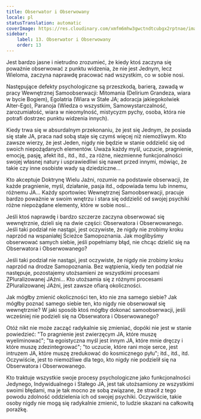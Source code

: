```yaml
---
title: Obserwator i Obserwowany
locale: pl
statusTranslation: automatic
coverImage: https://res.cloudinary.com/xmfm6mhw3gwctndtcubgx2rptnae/image/upload/v1740468922/small_cover_tratado_de_psicologia_revolucionaria_a4c0dca4e0.webp
sidebar:
    label: 13. Obserwator i Obserwowany
    order: 13
---
```

Jest bardzo jasne i nietrudno zrozumieć, że kiedy ktoś zaczyna się poważnie obserwować z punktu widzenia, że nie jest Jednym, lecz Wieloma, zaczyna naprawdę pracować nad wszystkim, co w sobie nosi.

Następujące defekty psychologiczne są przeszkodą, barierą, zawadą w pracy Wewnętrznej Samoobserwacji: Mitomania (Delirium Grandeza, wiara w bycie Bogiem), Egolatria (Wiara w Stałe JA; adoracja jakiegokolwiek Alter-Ego), Paranoja (Wiedza o wszystkim, Samowystarczalność, zarozumiałość, wiara w nieomylność, mistycyzm pychy, osoba, która nie potrafi dostrzec punktu widzenia innych).

Kiedy trwa się w absurdalnym przekonaniu, że jest się Jednym, że posiada się stałe JA, praca nad sobą staje się czymś więcej niż niemożliwym. Kto zawsze wierzy, że jest Jeden, nigdy nie będzie w stanie oddzielić się od swoich niepożądanych elementów. Uważa każdy myśl, uczucie, pragnienie, emocję, pasję, afekt itd., itd., itd., za różne, niezmienne funkcjonalności swojej własnej natury i usprawiedliwi się nawet przed innymi, mówiąc, że takie czy inne osobiste wady są dziedziczne...

Kto akceptuje Doktrynę Wielu Jaźni, rozumie na podstawie obserwacji, że każde pragnienie, myśl, działanie, pasja itd., odpowiada temu lub innemu, różnemu JA... Każdy sportowiec Wewnętrznej Samoobserwacji, pracuje bardzo poważnie w swoim wnętrzu i stara się oddzielić od swojej psychiki różne niepożądane elementy, które w sobie nosi...

Jeśli ktoś naprawdę i bardzo szczerze zaczyna obserwować się wewnętrznie, dzieli się na dwie części: Obserwatora i Obserwowanego. Jeśli taki podział nie nastąpi, jest oczywiste, że nigdy nie zrobimy kroku naprzód na wspaniałej Ścieżce Samopoznania. Jak moglibyśmy obserwować samych siebie, jeśli popełniamy błąd, nie chcąc dzielić się na Obserwatora i Obserwowanego?

Jeśli taki podział nie nastąpi, jest oczywiste, że nigdy nie zrobimy kroku naprzód na drodze Samopoznania. Bez wątpienia, kiedy ten podział nie następuje, pozostajemy utożsamieni ze wszystkimi procesami ZPluralizowanej JAźni... Kto utożsamia się z różnymi procesami ZPluralizowanej JAźni, jest zawsze ofiarą okoliczności.

Jak mógłby zmienić okoliczności ten, kto nie zna samego siebie? Jak mógłby poznać samego siebie ten, kto nigdy nie obserwował się wewnętrznie? W jaki sposób ktoś mógłby dokonać samoobserwacji, jeśli wcześniej nie podzieli się na Obserwatora i Obserwowanego?

Otóż nikt nie może zacząć radykalnie się zmieniać, dopóki nie jest w stanie powiedzieć: "To pragnienie jest zwierzęcym JA, które muszę wyeliminować"; "ta egoistyczna myśl jest innym JA, które mnie dręczy i które muszę zdezintegrować"; "to uczucie, które rani moje serce, jest intruzem JA, które muszę zredukować do kosmicznego pyłu"; itd., itd., itd. Oczywiście, jest to niemożliwe dla tego, kto nigdy nie podzielił się na Obserwatora i Obserwowanego.

Kto traktuje wszystkie swoje procesy psychologiczne jako funkcjonalności Jedynego, Indywidualnego i Stałego JA, jest tak utożsamiony ze wszystkimi swoimi błędami, ma je tak mocno ze sobą związane, że stracił z tego powodu zdolność oddzielenia ich od swojej psychiki. Oczywiście, takie osoby nigdy nie mogą się radykalnie zmienić, to ludzie skazani na całkowitą porażkę.

